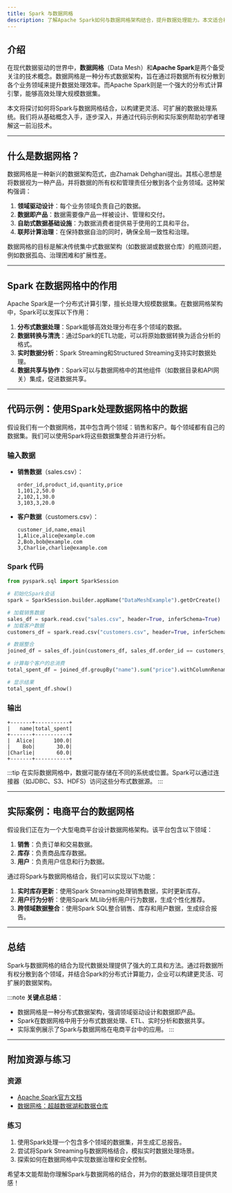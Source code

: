 ```yaml
---
title: Spark 与数据网格
description: 了解Apache Spark如何与数据网格架构结合，提升数据处理能力。本文适合初学者，涵盖概念、代码示例和实际应用场景。
---
```


## 介绍

在现代数据驱动的世界中，**数据网格**（Data Mesh）和**Apache Spark**是两个备受关注的技术概念。数据网格是一种分布式数据架构，旨在通过将数据所有权分散到各个业务领域来提升数据处理效率。而Apache Spark则是一个强大的分布式计算引擎，能够高效处理大规模数据集。

本文将探讨如何将Spark与数据网格结合，以构建更灵活、可扩展的数据处理系统。我们将从基础概念入手，逐步深入，并通过代码示例和实际案例帮助初学者理解这一前沿技术。

---

## 什么是数据网格？

数据网格是一种新兴的数据架构范式，由Zhamak Dehghani提出。其核心思想是将数据视为一种产品，并将数据的所有权和管理责任分散到各个业务领域。这种架构强调：

1. **领域驱动设计**：每个业务领域负责自己的数据。
2. **数据即产品**：数据需要像产品一样被设计、管理和交付。
3. **自助式数据基础设施**：为数据消费者提供易于使用的工具和平台。
4. **联邦计算治理**：在保持数据自治的同时，确保全局一致性和治理。

数据网格的目标是解决传统集中式数据架构（如数据湖或数据仓库）的瓶颈问题，例如数据孤岛、治理困难和扩展性差。

---

## Spark 在数据网格中的作用

Apache Spark是一个分布式计算引擎，擅长处理大规模数据集。在数据网格架构中，Spark可以发挥以下作用：

1. **分布式数据处理**：Spark能够高效处理分布在多个领域的数据。
2. **数据转换与清洗**：通过Spark的ETL功能，可以将原始数据转换为适合分析的格式。
3. **实时数据分析**：Spark Streaming和Structured Streaming支持实时数据处理。
4. **数据共享与协作**：Spark可以与数据网格中的其他组件（如数据目录和API网关）集成，促进数据共享。

---

## 代码示例：使用Spark处理数据网格中的数据

假设我们有一个数据网格，其中包含两个领域：销售和客户。每个领域都有自己的数据集。我们可以使用Spark将这些数据集整合并进行分析。

### 输入数据
- **销售数据**（sales.csv）：
  ```csv
  order_id,product_id,quantity,price
  1,101,2,50.0
  2,102,1,30.0
  3,103,3,20.0
  ```
- **客户数据**（customers.csv）：
  ```csv
  customer_id,name,email
  1,Alice,alice@example.com
  2,Bob,bob@example.com
  3,Charlie,charlie@example.com
  ```

### Spark 代码
```python
from pyspark.sql import SparkSession

# 初始化Spark会话
spark = SparkSession.builder.appName("DataMeshExample").getOrCreate()

# 加载销售数据
sales_df = spark.read.csv("sales.csv", header=True, inferSchema=True)
# 加载客户数据
customers_df = spark.read.csv("customers.csv", header=True, inferSchema=True)

# 数据整合
joined_df = sales_df.join(customers_df, sales_df.order_id == customers_df.customer_id, "inner")

# 计算每个客户的总消费
total_spent_df = joined_df.groupBy("name").sum("price").withColumnRenamed("sum(price)", "total_spent")

# 显示结果
total_spent_df.show()
```

### 输出
```
+-------+-----------+
|   name|total_spent|
+-------+-----------+
|  Alice|      100.0|
|    Bob|       30.0|
|Charlie|       60.0|
+-------+-----------+
```

:::tip
在实际数据网格中，数据可能存储在不同的系统或位置。Spark可以通过连接器（如JDBC、S3、HDFS）访问这些分布式数据源。
:::

---

## 实际案例：电商平台的数据网格

假设我们正在为一个大型电商平台设计数据网格架构。该平台包含以下领域：

1. **销售**：负责订单和交易数据。
2. **库存**：负责商品库存数据。
3. **用户**：负责用户信息和行为数据。

通过将Spark与数据网格结合，我们可以实现以下功能：

1. **实时库存更新**：使用Spark Streaming处理销售数据，实时更新库存。
2. **用户行为分析**：使用Spark MLlib分析用户行为数据，生成个性化推荐。
3. **跨领域数据整合**：使用Spark SQL整合销售、库存和用户数据，生成综合报告。

---

## 总结

Spark与数据网格的结合为现代数据处理提供了强大的工具和方法。通过将数据所有权分散到各个领域，并结合Spark的分布式计算能力，企业可以构建更灵活、可扩展的数据架构。

:::note
**关键点总结**：
- 数据网格是一种分布式数据架构，强调领域驱动设计和数据即产品。
- Spark在数据网格中用于分布式数据处理、ETL、实时分析和数据共享。
- 实际案例展示了Spark与数据网格在电商平台中的应用。
:::

---

## 附加资源与练习

### 资源
- [Apache Spark官方文档](https://spark.apache.org/docs/latest/)
- [数据网格：超越数据湖和数据仓库](https://martinfowler.com/articles/data-mesh-principles.html)

### 练习
1. 使用Spark处理一个包含多个领域的数据集，并生成汇总报告。
2. 尝试将Spark Streaming与数据网格结合，模拟实时数据处理场景。
3. 探索如何在数据网格中实现数据治理和安全控制。

希望本文能帮助你理解Spark与数据网格的结合，并为你的数据处理项目提供灵感！